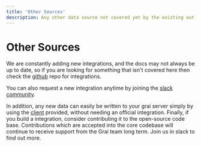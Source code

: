 ```yaml
---
title: 'Other Sources'
description: Any other data source not covered yet by the existing out of the box integration
---
```


# Other Sources

We are constantly adding new integrations, and the docs may not always be up to date, so if you are looking for something that isn't covered here then check the [github](https://github.com/grai-io/grai-core/tree/master/grai-integrations) repo for integrations.

You can also request a new integration anytime by joining the [slack community](https://join.slack.com/t/graicommunity/shared_invite/zt-1il70kfeb-TaCm5fwHg_quWCpKNYyj6w).

In addition, any new data can easily be written to your grai server simply by using the [client](/tooling/client) provided, without needing an official integration.
Finally, if you build a integration, consider contributing it to the open-source code base.
Contributions which are accepted into the core codebase will continue to receive support from the Grai team long term.
Join us in slack to find out more.
